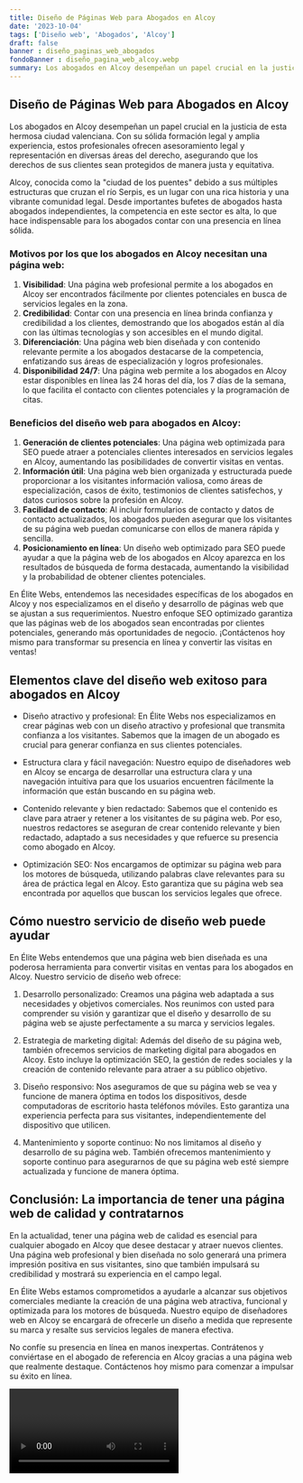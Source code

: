 ```yaml
---
title: Diseño de Páginas Web para Abogados en Alcoy
date: '2023-10-04'
tags: ['Diseño web', 'Abogados', 'Alcoy']
draft: false
banner : diseño_paginas_web_abogados
fondoBanner : diseño_pagina_web_alcoy.webp
summary: Los abogados en Alcoy desempeñan un papel crucial en la justicia de esta hermosa ciudad valenciana. Con su sólida formación legal y amplia experiencia, estos profesionales ofrecen asesoramiento legal y representación en diversas áreas del derecho, asegurando que los derechos de sus clientes sean protegidos de manera justa y equitativa.
---
```


## Diseño de Páginas Web para Abogados en Alcoy

Los abogados en Alcoy desempeñan un papel crucial en la justicia de esta hermosa ciudad valenciana. Con su sólida formación legal y amplia experiencia, estos profesionales ofrecen asesoramiento legal y representación en diversas áreas del derecho, asegurando que los derechos de sus clientes sean protegidos de manera justa y equitativa.

Alcoy, conocida como la "ciudad de los puentes" debido a sus múltiples estructuras que cruzan el río Serpis, es un lugar con una rica historia y una vibrante comunidad legal. Desde importantes bufetes de abogados hasta abogados independientes, la competencia en este sector es alta, lo que hace indispensable para los abogados contar con una presencia en línea sólida.

### Motivos por los que los abogados en Alcoy necesitan una página web:

1. **Visibilidad**: Una página web profesional permite a los abogados en Alcoy ser encontrados fácilmente por clientes potenciales en busca de servicios legales en la zona.
2. **Credibilidad**: Contar con una presencia en línea brinda confianza y credibilidad a los clientes, demostrando que los abogados están al día con las últimas tecnologías y son accesibles en el mundo digital.
3. **Diferenciación**: Una página web bien diseñada y con contenido relevante permite a los abogados destacarse de la competencia, enfatizando sus áreas de especialización y logros profesionales.
4. **Disponibilidad 24/7**: Una página web permite a los abogados en Alcoy estar disponibles en línea las 24 horas del día, los 7 días de la semana, lo que facilita el contacto con clientes potenciales y la programación de citas.

### Beneficios del diseño web para abogados en Alcoy:

1. **Generación de clientes potenciales**: Una página web optimizada para SEO puede atraer a potenciales clientes interesados en servicios legales en Alcoy, aumentando las posibilidades de convertir visitas en ventas.
2. **Información útil**: Una página web bien organizada y estructurada puede proporcionar a los visitantes información valiosa, como áreas de especialización, casos de éxito, testimonios de clientes satisfechos, y datos curiosos sobre la profesión en Alcoy.
3. **Facilidad de contacto**: Al incluir formularios de contacto y datos de contacto actualizados, los abogados pueden asegurar que los visitantes de su página web puedan comunicarse con ellos de manera rápida y sencilla.
4. **Posicionamiento en línea**: Un diseño web optimizado para SEO puede ayudar a que la página web de los abogados en Alcoy aparezca en los resultados de búsqueda de forma destacada, aumentando la visibilidad y la probabilidad de obtener clientes potenciales.

En Élite Webs, entendemos las necesidades específicas de los abogados en Alcoy y nos especializamos en el diseño y desarrollo de páginas web que se ajustan a sus requerimientos. Nuestro enfoque SEO optimizado garantiza que las páginas web de los abogados sean encontradas por clientes potenciales, generando más oportunidades de negocio. ¡Contáctenos hoy mismo para transformar su presencia en línea y convertir las visitas en ventas!

<GifSeo />

<Cta />

## Elementos clave del diseño web exitoso para abogados en Alcoy

- Diseño atractivo y profesional: En Élite Webs nos especializamos en crear páginas web con un diseño atractivo y profesional que transmita confianza a los visitantes. Sabemos que la imagen de un abogado es crucial para generar confianza en sus clientes potenciales.

- Estructura clara y fácil navegación: Nuestro equipo de diseñadores web en Alcoy se encarga de desarrollar una estructura clara y una navegación intuitiva para que los usuarios encuentren fácilmente la información que están buscando en su página web.

- Contenido relevante y bien redactado: Sabemos que el contenido es clave para atraer y retener a los visitantes de su página web. Por eso, nuestros redactores se aseguran de crear contenido relevante y bien redactado, adaptado a sus necesidades y que refuerce su presencia como abogado en Alcoy.

- Optimización SEO: Nos encargamos de optimizar su página web para los motores de búsqueda, utilizando palabras clave relevantes para su área de práctica legal en Alcoy. Esto garantiza que su página web sea encontrada por aquellos que buscan los servicios legales que ofrece.

## Cómo nuestro servicio de diseño web puede ayudar

En Élite Webs entendemos que una página web bien diseñada es una poderosa herramienta para convertir visitas en ventas para los abogados en Alcoy. Nuestro servicio de diseño web ofrece:

1. Desarrollo personalizado: Creamos una página web adaptada a sus necesidades y objetivos comerciales. Nos reunimos con usted para comprender su visión y garantizar que el diseño y desarrollo de su página web se ajuste perfectamente a su marca y servicios legales.

2. Estrategia de marketing digital: Además del diseño de su página web, también ofrecemos servicios de marketing digital para abogados en Alcoy. Esto incluye la optimización SEO, la gestión de redes sociales y la creación de contenido relevante para atraer a su público objetivo.

3. Diseño responsivo: Nos aseguramos de que su página web se vea y funcione de manera óptima en todos los dispositivos, desde computadoras de escritorio hasta teléfonos móviles. Esto garantiza una experiencia perfecta para sus visitantes, independientemente del dispositivo que utilicen.

4. Mantenimiento y soporte continuo: No nos limitamos al diseño y desarrollo de su página web. También ofrecemos mantenimiento y soporte continuo para asegurarnos de que su página web esté siempre actualizada y funcione de manera óptima.

## Conclusión: La importancia de tener una página web de calidad y contratarnos

En la actualidad, tener una página web de calidad es esencial para cualquier abogado en Alcoy que desee destacar y atraer nuevos clientes. Una página web profesional y bien diseñada no solo generará una primera impresión positiva en sus visitantes, sino que también impulsará su credibilidad y mostrará su experiencia en el campo legal.

En Élite Webs estamos comprometidos a ayudarle a alcanzar sus objetivos comerciales mediante la creación de una página web atractiva, funcional y optimizada para los motores de búsqueda. Nuestro equipo de diseñadores web en Alcoy se encargará de ofrecerle un diseño a medida que represente su marca y resalte sus servicios legales de manera efectiva.

No confíe su presencia en línea en manos inexpertas. Contrátenos y conviértase en el abogado de referencia en Alcoy gracias a una página web que realmente destaque. Contáctenos hoy mismo para comenzar a impulsar su éxito en línea.

<Video />

<CtaBot job='Abogados' city='Alcoy'/>

<Gmaps query='Alcoy+españa+maps' />